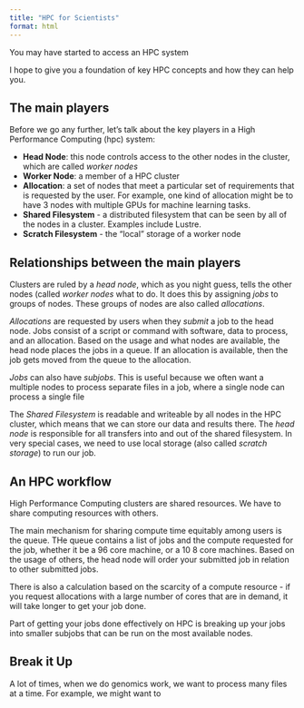 ```yaml
---
title: "HPC for Scientists"
format: html
---
```


You may have started to access an HPC system 

I hope to give you a foundation of key HPC concepts and how they can help you.

## The main players

Before we go any further, let's talk about the key players in a High Performance Computing (hpc) system:

- **Head Node**: this node controls access to the other nodes in the cluster, which are called *worker nodes*
- **Worker Node**: a member of a HPC cluster
- **Allocation**: a set of nodes that meet a particular set of requirements that is requested by the user. For example, one kind of allocation might be to have 3 nodes with multiple GPUs for machine learning tasks.
- **Shared Filesystem** - a distributed filesystem that can be seen by all of the nodes in a cluster. Examples include Lustre.
- **Scratch Filesystem** - the "local" storage of a worker node

## Relationships between the main players

Clusters are ruled by a *head node*, which as you night guess, tells the other nodes (called *worker nodes* what to do. It does this by assigning *jobs* to groups of nodes. These groups of nodes are also called *allocations*.  

*Allocations* are requested by users when they *submit* a job to the head node. Jobs consist of a script or command with software, data to process, and an allocation. Based on the usage and what nodes are available, the head node places the jobs in a queue. If an allocation is available, then the job gets moved from the queue to the allocation. 

*Jobs* can also have *subjobs*. This is useful because we often want a multiple nodes to process separate files in a job, where a single node can process a single file

The *Shared Filesystem* is readable and writeable by all nodes in the HPC cluster, which means that we can store our data and results there. The *head node* is responsible for all transfers into and out of the shared filesystem. In very special cases, we need to use local storage (also called *scratch storage*) to run our job.

## An HPC workflow

High Performance Computing clusters are shared resources. We have to share computing resources with others.

The main mechanism for sharing compute time equitably among users is the queue. THe queue contains a list of jobs and the compute requested for the job, whether it be a 96 core machine, or a 10 8 core machines. Based on the usage of others, the head node will order your submitted job in relation to other submitted jobs. 

There is also a calculation based on the scarcity of a compute resource - if you request allocations with a large number of cores that are in demand, it will take longer to get your job done. 

Part of getting your jobs done effectively on HPC is breaking up your jobs into smaller subjobs that can be run on the most available nodes. 



## Break it Up

A lot of times, when we do genomics work, we want to process many files at a time. For example, we might want to 